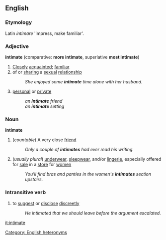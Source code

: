 ==English==
===Etymology===
Latin ''intimare'' 'impress, make familiar'.

===Adjective===
'''intimate''' (comparative: '''more intimate''', superlative '''most intimate''')
#[[Close]]ly [[acquaint]]ed; [[familiar]]
#of or [[sharing]] a [[sexual]] [[relationship]]
#:''She enjoyed some '''intimate''' time alone with her husband.''
#[[personal]] or [[private]]
#:''an '''intimate''' friend''
#:''an '''intimate''' setting''

===Noun===
'''intimate'''
#(''countable'') A very close [[friend]]
#:''Only a couple of '''intimates''' had ever read his writing.'' 
#(''usually plural'') [[underwear]], [[sleepwear]], and/or [[lingerie]], especially offered for [[sale]] in a [[store]] for [[women]]
#:''You'll find bras and panties in the women's '''intimates''' section upstairs.''

===Intransitive verb===
{{en-infl-reg-vowel|intimat|e}}
#to [[suggest]] or [[disclose]] [[discreet]]ly
#:''He intimated that we should leave before the argument escalated.''

[[Category: English heteronyms]]
[[it:intimate]]